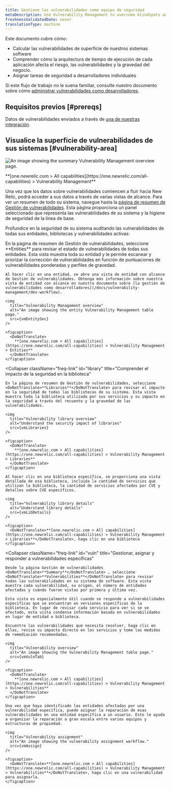 ```yaml
---
title: Gestione las vulnerabilidades como equipo de seguridad
metaDescription: Use Vulnerability Management to overcome blindspots and assign remediation to developers as a security team.
freshnessValidatedDate: never
translationType: machine
---
```








Este documento cubre cómo:

* Calcular las vulnerabilidades de superficie de nuestros sistemas software
* Comprender cómo la arquitectura de tiempo de ejecución de cada aplicación afecta el riesgo, las vulnerabilidades y la gravedad del negocio.
* Asignar tareas de seguridad a desarrolladores individuales

Si este flujo de trabajo no le suena familiar, consulte nuestro documento sobre cómo [administrar vulnerabilidades como desarrolladores](/docs/vulnerability-management/dev-workflow).

## Requisitos previos [#prereqs]

Datos de vulnerabilidades enviados a través de [una de nuestras integración](/docs/vulnerability-management/integrations/overview).

## Visualice la superficie de vulnerabilidades de sus sistemas [#vulnerability-area]

<img
  title="Vulnerability Management overview"
  alt="An image showing the summary Vulnerability Management overview page."
  src={vmOverview}
/>

<figcaption>
  <DoNotTranslate>
    **[one.newrelic.com > All capabilities](https://one.newrelic.com/all-capabilities) > Vulnerability Management**
  </DoNotTranslate>
</figcaption>

Una vez que los datos sobre vulnerabilidades comiencen a fluir hacia New Relic, podrá acceder a sus datos a través de varias vistas de alcance. Para ver un resumen de todo su sistema, navegue hasta la [página de resumen de Gestión de vulnerabilidades](https://one.newrelic.com/vulnerability-management). Esta página proporciona un panel seleccionado que representa las vulnerabilidades de su sistema y la higiene de seguridad de la línea de base.

Profundice en la seguridad de su sistema auditando las vulnerabilidades de todas sus entidades, bibliotecas y vulnerabilidades activas:

<CollapserGroup>
  <Collapser
    className="freq-link"
    id="entity"
    title="Gestiona las vulnerabilidades de toda tu entidad."
  >
    En la página de resumen de Gestión de vulnerabilidades, seleccione <DoNotTranslate>**Entities**</DoNotTranslate> para revisar el estado de vulnerabilidades de todas sus entidades. Esta vista muestra toda su entidad y le permite escanear y priorizar la corrección de vulnerabilidades en función de puntuaciones de vulnerabilidades ponderadas y perfiles de gravedad.

    Al hacer clic en una entidad, se abre una vista de entidad con alcance de Gestión de vulnerabilidades. Obtenga más información sobre nuestra vista de entidad con alcance en nuestro documento sobre [la gestión de vulnerabilidades como desarrolladores](/docs/vulnerability-management/dev-workflow).

    <img
      title="Vulnerability Management overview"
      alt="An image showing the entity Vulnerability Management table page."
      src={vmEntitySec}
    />

    <figcaption>
      <DoNotTranslate>
        **[one.newrelic.com > All capabilities](https://one.newrelic.com/all-capabilities) > Vulnerability Management > Entities**
      </DoNotTranslate>
    </figcaption>
  </Collapser>

  <Collapser
    className="freq-link"
    id="library"
    title="Comprender el impacto de la seguridad en la biblioteca"
  >
    En la página de resumen de Gestión de vulnerabilidades, seleccione <DoNotTranslate>**Libraries**</DoNotTranslate> para revisar el impacto en la seguridad de todas las bibliotecas de su sistema. Esta vista muestra toda la biblioteca utilizada por sus servicios y su impacto en la seguridad a través del recuento y la gravedad de las vulnerabilidades.

    <img
      title="Vulnerability library overview"
      alt="Understand the security impact of libraries"
      src={vmLibraries}
    />

    <figcaption>
      <DoNotTranslate>
        **[one.newrelic.com > All capabilities](https://one.newrelic.com/all-capabilities) > Vulnerability Management > Libraries**
      </DoNotTranslate>
    </figcaption>

    Al hacer clic en una biblioteca específica, se proporciona una vista detallada de esa biblioteca, incluida la cantidad de servicios que utilizan la biblioteca, la cantidad de servicios afectados por CVE y detalles sobre CVE específicos.

    <img
      title="Vulnerability library details"
      alt="Understand library details"
      src={vmLibDetails}
    />

    <figcaption>
      <DoNotTranslate>**[one.newrelic.com > All capabilities](https://one.newrelic.com/all-capabilities) > Vulnerability Management > Libraries**</DoNotTranslate>, haga clic en una biblioteca
    </figcaption>
  </Collapser>

  <Collapser
    className="freq-link"
    id="vuln"
    title="Gestionar, asignar y responder a vulnerabilidades específicas"
  >
    Desde la página Gestión de vulnerabilidades <DoNotTranslate>**Summary**</DoNotTranslate> , seleccione <DoNotTranslate>**Vulnerabilities**</DoNotTranslate> para revisar todas las vulnerabilidades en su sistema de software. Esta vista muestra cada vulnerabilidad, su origen, el número de entidades afectadas y cuándo fueron vistas por primera y última vez.

    Esta vista es especialmente útil cuando se responde a vulnerabilidades específicas que se encuentran en versiones específicas de la biblioteca. En lugar de revisar cada servicio para ver si se ve afectado, esta vista condensa información basada en vulnerabilidades en lugar de entidad o biblioteca.

    Encuentre las vulnerabilidades que necesita resolver, haga clic en ellas, revise su impacto directo en los servicios y tome las medidas de remediación recomendadas.

    <img
      title="Vulnerability overview"
      alt="An image showing the Vulnerability Management table page."
      src={vmVulnTab}
    />

    <figcaption>
      <DoNotTranslate>
        **[one.newrelic.com > All capabilities](https://one.newrelic.com/all-capabilities) > Vulnerability Management > Vulnerabilities**
      </DoNotTranslate>
    </figcaption>

    Una vez que haya identificado las entidades afectadas por una vulnerabilidad específica, puede asignar la reparación de esas vulnerabilidades en una entidad específica a un usuario. Esto le ayuda a organizar la reparación a gran escala entre varios equipos y estructuras de propiedad.

    <img
      title="Vulnerability assignment"
      alt="An image showing the vulnerability assignment workflow."
      src={vmAssign}
    />

    <figcaption>
      <DoNotTranslate>**[one.newrelic.com > All capabilities](https://one.newrelic.com/all-capabilities) > Vulnerability Management > Vulnerabilities**</DoNotTranslate>, haga clic en una vulnerabilidad para asignarla.
    </figcaption>
  </Collapser>
</CollapserGroup>
